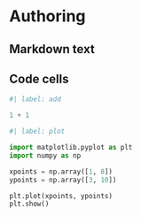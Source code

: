 # Authoring

## Markdown text

## Code cells

```python
#| label: add

1 + 1
```

```python
#| label: plot

import matplotlib.pyplot as plt
import numpy as np

xpoints = np.array([1, 8])
ypoints = np.array([3, 10])

plt.plot(xpoints, ypoints)
plt.show()
```
